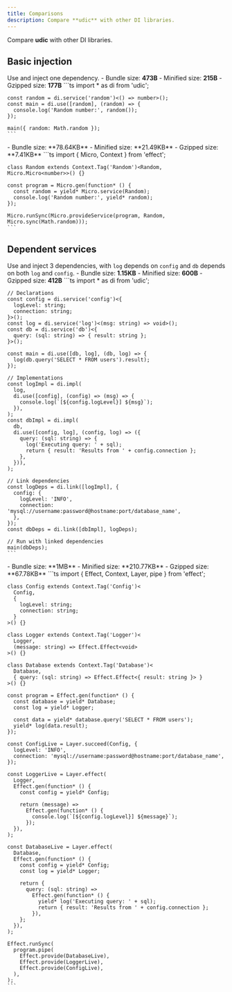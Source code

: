 ```yaml
---
title: Comparisons
description: Compare **udic** with other DI libraries.
---
```



Compare **udic** with other DI libraries.

## Basic injection
Use and inject one dependency.
<Tabs>
  <TabItem label='udic'>
    - Bundle size: **473B**
    - Minified size: **215B**
    - Gzipped size: **177B**
    ```ts
    import * as di from 'udic';
    
    const random = di.service('random')<() => number>();
    const main = di.use([random], (random) => {
      console.log('Random number:', random());
    });
    
    main({ random: Math.random });
    ```
  </TabItem>
  <TabItem label='effect'>
    - Bundle size: **78.64KB**
    - Minified size: **21.49KB**
    - Gzipped size: **7.41KB**
    ```ts
    import { Micro, Context } from 'effect';
    
    class Random extends Context.Tag('Random')<Random, Micro.Micro<number>>() {}
    
    const program = Micro.gen(function* () {
      const random = yield* Micro.service(Random);
      console.log('Random number:', yield* random);
    });
    
    Micro.runSync(Micro.provideService(program, Random, Micro.sync(Math.random)));
    ```
  </TabItem>
</Tabs>


## Dependent services
Use and inject 3 dependencies, with `log` depends on `config` and `db` depends on both `log` and `config`.
<Tabs>
  <TabItem label='udic'>
    - Bundle size: **1.15KB**
    - Minified size: **600B**
    - Gzipped size: **412B**
    ```ts
    import * as di from 'udic';
    
    // Declarations
    const config = di.service('config')<{
      logLevel: string;
      connection: string;
    }>();
    const log = di.service('log')<(msg: string) => void>();
    const db = di.service('db')<{
      query: (sql: string) => { result: string };
    }>();
    
    const main = di.use([db, log], (db, log) => {
      log(db.query('SELECT * FROM users').result);
    });
    
    // Implementations
    const logImpl = di.impl(
      log,
      di.use([config], (config) => (msg) => {
        console.log(`[${config.logLevel}] ${msg}`);
      }),
    );
    const dbImpl = di.impl(
      db,
      di.use([config, log], (config, log) => ({
        query: (sql: string) => {
          log('Executing query: ' + sql);
          return { result: 'Results from ' + config.connection };
        },
      })),
    );
    
    // Link dependencies
    const logDeps = di.link([logImpl], {
      config: {
        logLevel: 'INFO',
        connection: 'mysql://username:password@hostname:port/database_name',
      },
    });
    const dbDeps = di.link([dbImpl], logDeps);
    
    // Run with linked dependencies
    main(dbDeps);
    ```
  </TabItem>
  <TabItem label='effect'>
    - Bundle size: **1MB**
    - Minified size: **210.77KB**
    - Gzipped size: **67.78KB**
    ```ts
    import { Effect, Context, Layer, pipe } from 'effect';
    
    class Config extends Context.Tag('Config')<
      Config,
      {
        logLevel: string;
        connection: string;
      }
    >() {}
    
    class Logger extends Context.Tag('Logger')<
      Logger,
      (message: string) => Effect.Effect<void>
    >() {}
    
    class Database extends Context.Tag('Database')<
      Database,
      { query: (sql: string) => Effect.Effect<{ result: string }> }
    >() {}
    
    const program = Effect.gen(function* () {
      const database = yield* Database;
      const log = yield* Logger;
    
      const data = yield* database.query('SELECT * FROM users');
      yield* log(data.result);
    });
    
    const ConfigLive = Layer.succeed(Config, {
      logLevel: 'INFO',
      connection: 'mysql://username:password@hostname:port/database_name',
    });
    
    const LoggerLive = Layer.effect(
      Logger,
      Effect.gen(function* () {
        const config = yield* Config;
    
        return (message) =>
          Effect.gen(function* () {
            console.log(`[${config.logLevel}] ${message}`);
          });
      }),
    );
    
    const DatabaseLive = Layer.effect(
      Database,
      Effect.gen(function* () {
        const config = yield* Config;
        const log = yield* Logger;
    
        return {
          query: (sql: string) =>
            Effect.gen(function* () {
              yield* log('Executing query: ' + sql);
              return { result: 'Results from ' + config.connection };
            }),
        };
      }),
    );
    
    Effect.runSync(
      program.pipe(
        Effect.provide(DatabaseLive),
        Effect.provide(LoggerLive),
        Effect.provide(ConfigLive),
      ),
    );
    ```
  </TabItem>
</Tabs>
